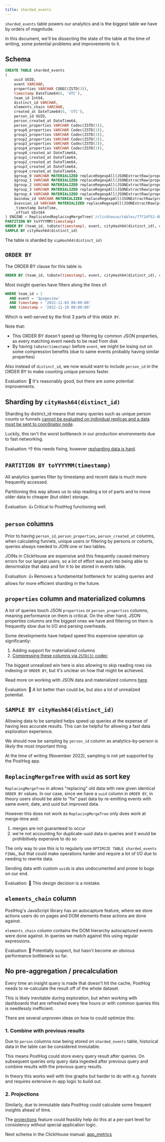 ```yaml
---
title: sharded_events
---
```


`sharded_events` table powers our analytics and is the biggest table we have by orders of magnitude.

In this document, we'll be dissecting the state of the table at the time of writing, some potential problems and improvements to it.

## Schema

```sql
CREATE TABLE sharded_events
(
    uuid UUID,
    event VARCHAR,
    properties VARCHAR CODEC(ZSTD(3)),
    timestamp DateTime64(6, 'UTC'),
    team_id Int64,
    distinct_id VARCHAR,
    elements_chain VARCHAR,
    created_at DateTime64(6, 'UTC'),
    person_id UUID,
    person_created_at DateTime64,
    person_properties VARCHAR Codec(ZSTD(3)),
    group0_properties VARCHAR Codec(ZSTD(3)),
    group1_properties VARCHAR Codec(ZSTD(3)),
    group2_properties VARCHAR Codec(ZSTD(3)),
    group3_properties VARCHAR Codec(ZSTD(3)),
    group4_properties VARCHAR Codec(ZSTD(3)),
    group0_created_at DateTime64,
    group1_created_at DateTime64,
    group2_created_at DateTime64,
    group3_created_at DateTime64,
    group4_created_at DateTime64,
    $group_0 VARCHAR MATERIALIZED replaceRegexpAll(JSONExtractRaw(properties, '$group_0'), '^"|"$', '') COMMENT 'column_materializer::$group_0',
    $group_1 VARCHAR MATERIALIZED replaceRegexpAll(JSONExtractRaw(properties, '$group_1'), '^"|"$', '') COMMENT 'column_materializer::$group_1',
    $group_2 VARCHAR MATERIALIZED replaceRegexpAll(JSONExtractRaw(properties, '$group_2'), '^"|"$', '') COMMENT 'column_materializer::$group_2',
    $group_3 VARCHAR MATERIALIZED replaceRegexpAll(JSONExtractRaw(properties, '$group_3'), '^"|"$', '') COMMENT 'column_materializer::$group_3',
    $group_4 VARCHAR MATERIALIZED replaceRegexpAll(JSONExtractRaw(properties, '$group_4'), '^"|"$', '') COMMENT 'column_materializer::$group_4',
    $window_id VARCHAR MATERIALIZED replaceRegexpAll(JSONExtractRaw(properties, '$window_id'), '^"|"$', '') COMMENT 'column_materializer::$window_id',
    $session_id VARCHAR MATERIALIZED replaceRegexpAll(JSONExtractRaw(properties, '$session_id'), '^"|"$', '') COMMENT 'column_materializer::$session_id',
    _timestamp DateTime,
    _offset UInt64
) ENGINE = ReplicatedReplacingMergeTree('/clickhouse/tables/77f1df52-4b43-11e9-910f-b8ca3a9b9f3e_{shard}/posthog.events', '{replica}', _timestamp)
PARTITION BY toYYYYMM(timestamp)
ORDER BY (team_id, toDate(timestamp), event, cityHash64(distinct_id), cityHash64(uuid))
SAMPLE BY cityHash64(distinct_id)
```

The table is sharded by `sipHash64(distinct_id)`

## `ORDER BY`

The ORDER BY clause for this table is:

```sql
ORDER BY (team_id, toDate(timestamp), event, cityHash64(distinct_id), cityHash64(uuid))
```

Most insight queries have filters along the lines of:

```sql
WHERE team_id = 2
  AND event = '$pageview'
  AND timestamp > '2022-11-03 00:00:00'
  AND timestamp < '2022-11-10 00:00:00'
```

Which is well-served by the first 3 parts of this `ORDER BY`.

Note that:
- This ORDER BY doesn't speed up filtering by common JSON properties, as every matching event needs to be read from disk
- By having `toDate(timestamp)` before `event`, we might be losing out on some compression benefits (due to same events probably having similar properties)

Also instead of `distinct_id`, we now would want to include `person_id` in the ORDER BY to make counting unique persons faster.

Evaluation: 🤷 It's reasonably good, but there are some potential improvements.

## Sharding by `cityHash64(distinct_id)`

Sharding by distinct_id means that many queries such as unique person counts or funnels
[cannot be evaluated on individual replicas and a data must be sent to coordinator node](/handbook/engineering/clickhouse/replication#example-query-limit-filter-and-aggregate).

Luckily, this isn't the worst bottleneck in our production environments due to fast networking.

Evaluation: 👎 this needs fixing, however [resharding data is hard](/handbook/engineering/clickhouse/operations#resharding).

## `PARTITION BY toYYYYMM(timestamp)`

All analytics queries filter by timestamp and recent data is much more frequently accessed.

Partitioning this way allows us to skip reading a lot of parts and to move older data to cheaper (but older) storage.

Evaluation: 👍 Critical to PostHog functioning well.

## `person` columns

Prior to having `person_id`, `person_properties`, `person_created_at` columns, when calculating funnels, unique users
or filtering by persons or cohorts, queries always needed to JOIN one or two tables.

JOINs in ClickHouse are expensive and this frequently caused memory errors for our largest users, so a lot of effort
was put into being able to denormalize that data and for it to be stored in events table.

Evaluation: 👍 Removes a fundamental bottleneck for scaling queries and allows for more efficient sharding in the future.

## `properties` column and materialized columns

A lot of queries touch JSON `properties` or `person_properties` columns, meaning performance on them is critical.
On the other hand, JSON properties columns are the biggest ones we have and filtering on them is frequently slow due to I/O and parsing overheads.

Some developments have helped speed this expensive operation up significantly:
1. Adding support for materialized columns
2. [Compressing these columns via `ZSTD(3)` codec](/handbook/engineering/clickhouse/data-storage#data-compression)

The biggest unrealized win here is also allowing to skip reading rows via indexing or `ORDER BY`, but it's unclear on how that might be achieved.

Read more on working with JSON data and materialized columns [here](/handbook/engineering/clickhouse/working-with-json).

Evaluation: 🤷 A lot better than could be, but also a lot of unrealized potential.

## `SAMPLE BY cityHash64(distinct_id)`

Allowing data to be sampled helps speed up queries at the expense of having less accurate results. This can be helpful
for allowing a fast data exploration experience.

We should now be sampling by `person_id` column as analytics-by-person is _likely_ the most important thing.

At the time of writing (November 2022), sampling is not yet supported by the PostHog app.

## `ReplacingMergeTree` with `uuid` as sort key

`ReplacingMergeTree` in allows "replacing" old data with new given identical `ORDER BY` values. In our case, since
we have a `uuid` column in `ORDER BY`, in theory users should be able to "fix" past data by re-emitting events
with same event, date, and uuid but improved data.

However this does not work as `ReplacingMergeTree` only does work at merge-time and:
1. merges are not guaranteed to occur
2. we're not accounting for duplicate-uuid data in queries and it would be prohibitively expensive to do so

The only way to use this is to regularly use `OPTIMIZE TABLE sharded_events FINAL`, but that could
make operations harder and require a lot of I/O due to needing to rewrite data.

Sending data with custom `uuid`s is also undocumented and prone to bugs on our end.

Evaluation: 🚫 This design decision is a mistake.

## `elements_chain` column

PostHog's JavaScript library has an autocapture feature, where we store actions users do on pages and DOM elements
these actions are done against.

`elements_chain` column contains the DOM hierarchy autocaptured events were done against. In queries we match
against this using regular expressions.

Evaluation: 🤷 Potentially suspect, but hasn't become an obvious performance bottleneck so far.

## No pre-aggregation / precalculation

Every time an insight query is made that doesn't hit the cache, PostHog needs to re-calculate the result
off of the whole dataset.

This is likely inevitable during exploration, but when working with dashboards that are refreshed every few hours
or with common queries this is needlessly inefficient.

There are several unproven ideas on how to could optimize this:

### 1. Combine with previous results

Due to `person` columns now being stored on `sharded_events` table, historical data in the table can be considered immutable.

This means PostHog could store every query result after queries. On subsequent queries only query data ingested after previous query
and combine results with the previous query results.

In theory this works well with line graphs but harder to do with e.g. funnels and requires extensive in-app logic to build out.

### 2. Projections

Similarly, due to immutable data PostHog could calculate some frequent insights ahead of time.

The [projections](https://clickhouse.com/docs/en/sql-reference/statements/alter/projection/) feature could feasibly help
do this at a per-part level for consistency without special application logic.

Next schema in the ClickHouse manual: [app_metrics](/handbook/engineering/clickhouse/schema/app-metrics)